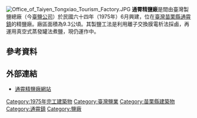 {{Onesource|time=2015-08-15T15:56:52+00:00}}
{{Expand|time=2015-08-15T15:56:52+00:00}}

[[File:Office_of_Taiyen_Tongxiao_Tourism_Factory.JPG|thumb]]
'''通霄精鹽廠'''是間由臺灣製鹽總廠（今[[臺鹽實業股份有限公司|臺鹽公司]]）於民國六十四年（1975年）6月興建，位在[[臺灣|臺灣]][[苗栗縣|苗栗縣]][[通霄鎮|通霄鎮]]的精鹽廠。廠區面積為9.3公頃。其製鹽工法是利用離子交換膜電析法採鹵，再運用真空式蒸發罐法煮鹽，現仍運作中。{{r|鹽}}

== 參考資料 ==
{{reflist|2|refs=
<ref name="鹽">{{cite book|author=張復明、方俊育 |title=《台灣的鹽業》 |publisher=遠足文化 |location=台北縣新店市 |isbn=978-986-6731-20-4 |page=117頁|date=2008年11月}}</ref>
}}

== 外部連結 ==
*[http://tesf.tybio.com.tw/ 通霄精鹽廠網站]

{{Taiwan-stub}}
{{臺灣鹽業}}

[[Category:1975年完工建築物|Category:1975年完工建築物]]
[[Category:臺灣鹽業|Category:臺灣鹽業]]
[[Category:苗栗縣建築物|Category:苗栗縣建築物]]
[[Category:通霄鎮|Category:通霄鎮]]
[[Category:鹽廠|Category:鹽廠]]